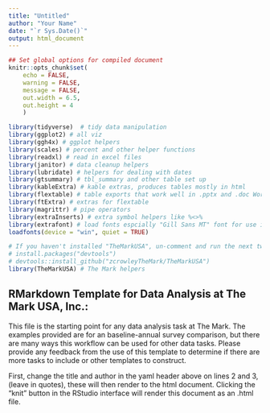```yaml
---
title: "Untitled"
author: "Your Name"
date: "`r Sys.Date()`"
output: html_document
---
```


```r
## Set global options for compiled document
knitr::opts_chunk$set(
    echo = FALSE, 
    warning = FALSE, 
    message = FALSE, 
    out.width = 6.5,
    out.height = 4
    )

```

```r
library(tidyverse)  # tidy data manipulation
library(ggplot2) # all viz
library(ggh4x) # ggplot helpers
library(scales) # percent and other helper functions
library(readxl) # read in excel files
library(janitor) # data cleanup helpers
library(lubridate) # helpers for dealing with dates
library(gtsummary) # tbl_summary and other table set up
library(kableExtra) # kable extras, produces tables mostly in html
library(flextable) # table exports that work well in .pptx and .doc Word files
library(ftExtra) # extras for flextable
library(magrittr) # pipe operators
library(extraInserts) # extra symbol helpers like %<>% 
library(extrafont) # load fonts espcially "Gill Sans MT" font for use in visuals
loadfonts(device = "win", quiet = TRUE)

# If you haven't installed "TheMarkUSA", un-comment and run the next two lines then load library(TheMarkUSA):
# install.packages("devtools")
# devtools::install_github("zcrowleyTheMark/TheMarkUSA")
library(TheMarkUSA) # The Mark helpers
```

## RMarkdown Template for Data Analysis at The Mark USA, Inc.:

This file is the starting point for any data analysis task at The Mark. The examples provided are for an baseline-annual survey comparison, but there are many ways this workflow can be used for other data tasks. Please provide any feedback from the use of this template to determine if there are more tasks to include or other templates to construct. 

First, change the title and author in the yaml header above on lines 2 and 3, (leave in quotes), these will then render to the html document. Clicking the "knit" button in the RStudio interface will render this document as an .html file. 

```r


```

